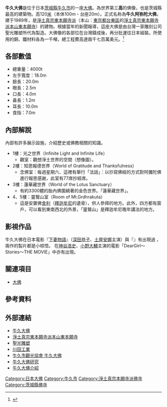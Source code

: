 {{japanese|image=Pic kunojyou.jpg|width=250|japanese=牛久大佛|kana=うしくだいぶつ|romaji=Ushiku Daibutsu}}
 
'''牛久大佛'''是位于日本[[茨城縣|茨城縣]][[牛久市|牛久市]]的一座[[大佛|大佛]]。為世界第三'''高'''的佛像，也是茨城縣最高的建築物。高120[[米_(單位)|米]]（本体100m・台座20m）。正式名称為'''牛久阿弥陀大佛'''。建于1989年，是[[淨土真宗東本願寺派_(1988年)|淨土真宗東本願寺派]]（本山：[[東京都|東京都]][[台東區|台東區]]的[[東本願寺_(台東區)|淨土真宗東本願寺派本山東本願寺]]）的建物。根據當年的新聞報導，這座大佛是由台灣一家雕刻公司聖光雕塑所代為製造。大佛像的各部位在台灣鑄成後，再分批運往日本組裝。所使用的銅、鐵材料各為一千噸，總工程費高達兩千七百萬美元。<ref>{{Cite web |url=https://www.youtube.com/watch?v=jFiElpS42HY&feature=youtube_gdata_player |title=民國81.03.13中視夜線新聞 |accessdate=2013-06-10 |archive-date=2015-05-18 |archive-url=https://web.archive.org/web/20150518163123/https://www.youtube.com/watch?v=jFiElpS42HY&feature=youtube_gdata_player |dead-url=no }}</ref>

==各部數值==
* 總重量：4000t
* 左手寬度：18.0m
* 臉長：20.0m
* 眼長：2.5m
* 口長：4.0m
* 鼻長：1.2m
* 耳長：10.0m
* 食指：7.0m

==內部解說==
內部有許多展示設施，介紹歷史或佛教相關的知識。

* 1樓：光之世界（Infinite Light and Infinite Life）
**觀室：觀想淨土世界的空間（想像圖）。
* 2樓：知恩報德世界（World of Gratitude and Thanksfulness）
**念佛室：每週星期六、這裡有舉行「法話」：以抄寫佛經的方式對阿彌陀佛進行報思感謝，此室有77席抄經席。
* 3樓：蓮華藏世界（World of the Lotus Sanctuary）
**有約3300體的胎內佛圍繞著的金色世界。「蓮華藏世界」。
* 4、5樓：靈鷲山室（Room of Mt.Grdhrakuta）
**這是安置佛[[舍利|舍利]]（[[釋迦牟尼|釋迦牟尼]]的遺骨），供人參拜的地方。此外，四方都有窗戶，可以看到東南西北的外景，「靈鷲山」是釋迦牟尼晚年講法的地方。

==影視作品==
牛久大佛在日本電影『[[下妻物語|下妻物語]]』（[[深田恭子|深田恭子]]、[[土屋安娜|土屋安娜]]主演）與『{{lang|ja|けものがれ、俺らの猿と}}』有出現過<!--中譯不明，暫維持原文-->，兩作的製片都是小椋悟。
在[[神谷浩史|神谷浩史]]、[[小野大輔|小野大輔]]主演的電影「DearGirl〜Stories〜THE MOVIE」中亦有出現。

==關連項目==
*[[大佛|大佛]]

==參考資料==
{{reflist}}

==外部連結==
*[https://web.archive.org/web/20071028170135/http://www.iijnet.or.jp/am/ 牛久大佛]
*[http://www.honganji.or.jp/ 淨土真宗東本願寺派本山東本願寺] {{Wayback|url=http://www.honganji.or.jp/ |date=20080304205527 }}
*[https://web.archive.org/web/20130726064729/http://sk-spe.com.tw/en/index.html 聖光雕塑]
*[https://web.archive.org/web/20080314035555/http://www.kawada.co.jp/architecture/02.html 川田工業]
*[http://www.ushikukankou.com/ushikudaibutsu.htm 牛久市觀光協會 牛久大佛] {{Wayback|url=http://www.ushikukankou.com/ushikudaibutsu.htm |date=20080319114824 }}
*[https://web.archive.org/web/20080311002222/http://ushikudaibutsu.amiability.net/ 牛久大佛研究]
*[https://web.archive.org/web/20071122205932/http://www.reinahouse.com/blog/?itemid=24 牛久大佛介紹]

{{S-start}}
{{s-ach|rec}}
{{s-bef|before=北海道大観音<br /><small>88 m (289 ft)</small>}}
{{s-ttl|title=世界最高塑像|years=1995 – 2002}}
{{s-aft|after=[[中原大佛|中原大佛]]<br /><small>128 m (420 ft)</small>}}
{{End box}}


{{大佛}}

{{DEFAULTSORT:Ushiku Daibutsu}}

[[Category:日本大佛|Category:日本大佛]]
[[Category:牛久市|Category:牛久市]]
[[Category:淨土真宗本願寺派佛寺|Category:淨土真宗本願寺派佛寺]]
[[Category:茨城縣佛寺|Category:茨城縣佛寺]]